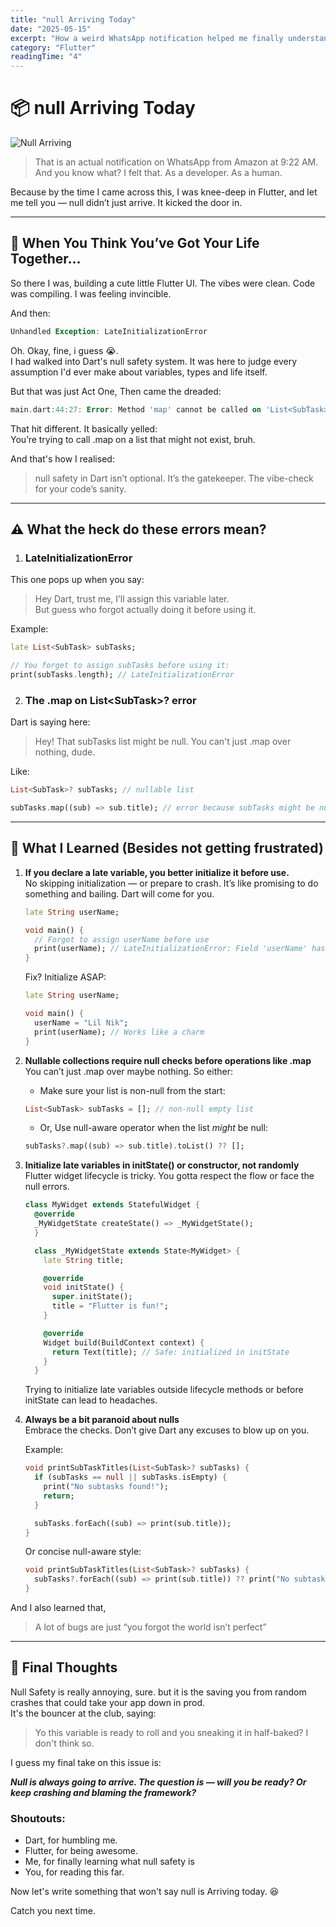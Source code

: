 ```yaml
---
title: "null Arriving Today"
date: "2025-05-15"
excerpt: "How a weird WhatsApp notification helped me finally understand the importance of null safety."
category: "Flutter"
readingTime: "4"
---
```


# 📦 null Arriving Today  

<Image
  src="/images/null-arriving.png"
  alt="Null Arriving"
/>

> That is an actual notification on WhatsApp from Amazon at 9:22 AM.  
> And you know what? I felt that. As a developer. As a human.

Because by the time I came across this, I was knee-deep in Flutter, and let me tell you — null didn’t just arrive. It kicked the door in.

---

## 🧩 When You Think You’ve Got Your Life Together…

So there I was, building a cute little Flutter UI. The vibes were clean. Code was compiling. I was feeling invincible.

And then:

```dart
Unhandled Exception: LateInitializationError
```
Oh. Okay, fine, i guess 😭.  
I had walked into Dart's null safety system. It was here to judge every assumption I'd ever make about variables, types and life itself.

But that was just Act One, Then came the dreaded:  
```dart
main.dart:44:27: Error: Method 'map' cannot be called on 'List<SubTask>?' because it is potentially null.
```

That hit different. It basically yelled:  
You’re trying to call .map on a list that might not exist, bruh.

And that's how I realised: 
> null safety in Dart isn’t optional. It’s the gatekeeper. The vibe-check for your code’s sanity.

---

## ⚠️ What the heck do these errors mean?
1. ### LateInitializationError
  This one pops up when you say:

  >Hey Dart, trust me, I’ll assign this variable later.  
  But guess who forgot actually doing it before using it.

  Example: 
  ```dart
  late List<SubTask> subTasks;

  // You forget to assign subTasks before using it:
  print(subTasks.length); // LateInitializationError

  ```

2. ### The .map on List&lt;SubTask&gt;? error

Dart is saying here:

>Hey! That subTasks list might be null. You can't just .map over nothing, dude.  

Like:
```dart
List<SubTask>? subTasks; // nullable list

subTasks.map((sub) => sub.title); // error because subTasks might be null
```

---

## 🧠 What I Learned (Besides not getting frustrated)

1. **If you declare a late variable, you better initialize it before use.**  
  No skipping initialization — or prepare to crash. It’s like promising to do something and bailing. Dart will come for you.
    ```dart
    late String userName;

    void main() {
      // Forgot to assign userName before use
      print(userName); // LateInitializationError: Field 'userName' has not been initialized.
    }
    ```
    Fix? Initialize ASAP:
      ```dart
      late String userName;

      void main() {
        userName = "Lil Nik";
        print(userName); // Works like a charm
      }
      ```

2. **Nullable collections require null checks before operations like .map**  
  You can’t just .map over maybe nothing. So either:
    - Make sure your list is non-null from the start:
    ```dart
    List<SubTask> subTasks = []; // non-null empty list
    ```
    - Or, Use null-aware operator when the list *might* be null:
    ```dart
    subTasks?.map((sub) => sub.title).toList() ?? [];
    ```

3. **Initialize late variables in initState() or constructor, not randomly**  
  Flutter widget lifecycle is tricky. You gotta respect the flow or face the null errors.
    ```dart
    class MyWidget extends StatefulWidget {
      @override
      _MyWidgetState createState() => _MyWidgetState();
      }

      class _MyWidgetState extends State<MyWidget> {
        late String title;

        @override
        void initState() {
          super.initState();
          title = "Flutter is fun!";
        }

        @override
        Widget build(BuildContext context) {
          return Text(title); // Safe: initialized in initState
        }
      }
      ```
      Trying to initialize late variables outside lifecycle methods or before initState can lead to headaches.


4. **Always be a bit paranoid about nulls**  
  Embrace the checks. Don’t give Dart any excuses to blow up on you.  

    Example:
      ```dart
      void printSubTaskTitles(List<SubTask>? subTasks) {
        if (subTasks == null || subTasks.isEmpty) {
          print("No subtasks found!");
          return;
        }

        subTasks.forEach((sub) => print(sub.title));
      }
      ```
    Or concise null-aware style:

    ```dart
    void printSubTaskTitles(List<SubTask>? subTasks) {
      subTasks?.forEach((sub) => print(sub.title)) ?? print("No subtasks found!");
    }
    ```


And I also learned that, 
>A lot of bugs are just “you forgot the world isn’t perfect”

---

## 🎉 Final Thoughts

Null Safety is really annoying, sure. but it is the saving you from random crashes that could take your app down in prod.  
It's the bouncer at the club, saying:
> Yo this variable is ready to roll and you sneaking it in half-baked? I don't think so.

I guess my final take on this issue is:

***Null is always going to arrive. The question is — will you be ready? Or keep crashing and blaming the framework?***

### Shoutouts: 
- Dart, for humbling me.
- Flutter, for being awesome.
- Me, for finally learning what null safety is
- You, for reading this far.  

Now let's write something that won't say null is Arriving today. 😆

Catch you next time.